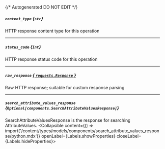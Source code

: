 {/* Autogenerated DO NOT EDIT  */}

##### `content_type` *{`str`}*
HTTP response content type for this operation

---
##### `status_code` *{`int`}*
HTTP response status code for this operation

---
##### `raw_response` [*{ `requests.Response` }*](https://requests.readthedocs.io/en/latest/api/#requests.Response)
Raw HTTP response; suitable for custom response parsing

---
##### `search_attribute_values_response` *{`Optional[components.SearchAttributeValuesResponse]`}*
SearchAttributeValuesResponse is the response for searching AttributeValues.
<Collapsible content={() => import('/content/types/models/components/search_attribute_values_response/python.mdx')} openLabel={Labels.showProperties} closeLabel={Labels.hideProperties}>
</Collapsible>


